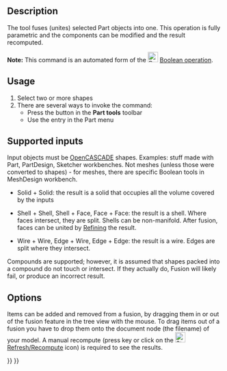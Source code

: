 <languages/>
<translate>

<!--T:14-->
{{Docnav
|[[Part_Cut|Cut]]
|[[Part_Common|Common]]
|[[Part_Workbench|Part]]
|IconL=Part_Cut.svg
|IconR=Part_Common.svg
|IconC=Workbench_Part.svg
}}

<!--T:1-->
{{GuiCommand
|Name=Part Fuse
|MenuLocation=Part → Boolean → Union
|Workbenches=[[Part_Workbench|Part]]
|SeeAlso=[[Part_Boolean|Part Boolean]], [[Part_Cut|Part Cut]], [[Part_Common|Part Common]]
}}

== Description == <!--T:13-->

<!--T:2-->
The {{Button|[[Image:Part_Fuse.svg|24px|link=Part_Fuse]] [[Part_Fuse|Part Fuse]]}} tool fuses (unites) selected Part objects into one. This operation is fully parametric and the components can be modified and the result recomputed.

<!--T:4-->
'''Note:''' This command is an automated form of the [[Image:Part_Boolean.svg|24px|link=Part_Boolean]] [[Part Boolean|Boolean operation]].

== Usage == <!--T:5-->

<!--T:18-->
# Select two or more shapes
# There are several ways to invoke the command:
#* Press the {{Button|[[Image:Part_Fuse.svg|16px|link=Part_Fuse]] Part Fuse}} button in the '''Part tools''' toolbar
#* Use the {{MenuCommand|Part → Boolean → Union}} entry in the Part menu

== Supported inputs == <!--T:7-->

<!--T:8-->
Input objects must be [[OpenCASCADE|OpenCASCADE]] shapes. Examples: stuff made with Part, PartDesign, Sketcher workbenches. Not meshes (unless those were converted to shapes) - for meshes, there are specific Boolean tools in MeshDesign workbench.

<!--T:9-->
* Solid + Solid: the result is a solid that occupies all the volume covered by the inputs

<!--T:10-->
* Shell + Shell, Shell + Face, Face + Face: the result is a shell. Where faces intersect, they are split. Shells can be non-manifold. After fusion, faces can be united by [[Part_RefineShape|Refining]] the result.

<!--T:11-->
* Wire + Wire, Edge + Wire, Edge + Edge: the result is a wire. Edges are split where they intersect. 

<!--T:12-->
Compounds are supported; however, it is assumed that shapes packed into a compound do not touch or intersect. If they actually do, Fusion will likely fail, or produce an incorrect result.

== Options == <!--T:19-->

<!--T:3-->
Items can be added and removed from a fusion, by dragging them in or out of the fusion feature in the tree view with the mouse. To drag items out of a fusion you have to drop them onto the document node (the filename) of your model. A manual recompute (press {{KEY|F5}} key or click on the [[Image:Std_Refresh.svg|24px]] [[Std_Refresh|Refresh/Recompute]] icon) is required to see the results. 


<!--T:15-->
{{Docnav
|[[Part_Cut|Cut]]
|[[Part_Common|Common]]
|[[Part_Workbench|Part]]
|IconL=Part_Cut.svg
|IconR=Part_Common.svg
|IconC=Workbench_Part.svg
}}

</translate>
{{Part_Tools_navi{{#translation:}}}}
{{Userdocnavi{{#translation:}}}}